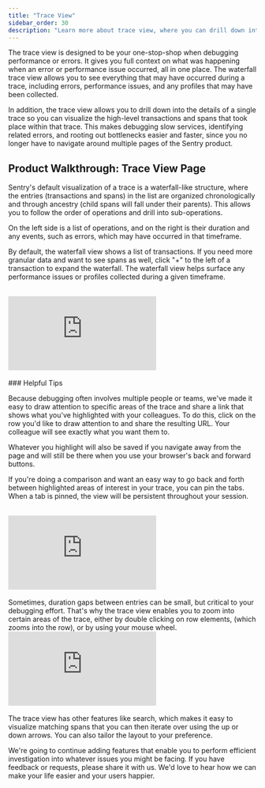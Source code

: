 ```yaml
---
title: "Trace View"
sidebar_order: 30
description: "Learn more about trace view, where you can drill down into the details of a single trace, allowing you to debug slow services, identify related errors, and find other bottlenecks."
---
```


The trace view is designed to be your one-stop-shop when debugging performance or errors. It gives you full context on what was happening when an error or performance issue occurred, all in one place. The waterfall trace view allows you to see everything that may have occurred during a trace, including errors, performance issues, and any profiles that may have been collected.

In addition, the trace view allows you to drill down into the details of a single trace so you can visualize the high-level transactions and spans that took place within that trace. This makes debugging slow services, identifying related errors, and rooting out bottlenecks easier and faster, since you no longer have to navigate around multiple pages of the Sentry product.

## Product Walkthrough: Trace View Page

Sentry's default visualization of a trace is a waterfall-like structure, where the entries (transactions and spans) in the list are organized chronologically and through ancestry (child spans will fall under their parents). This allows you to follow the order of operations and drill into sub-operations.

On the left side is a list of operations, and on the right is their duration and any events, such as errors, which may have occurred in that timeframe.

By default, the waterfall view shows a list of transactions. If you need more granular data and want to see spans as well, click "+" to the left of a transaction to expand the waterfall. The waterfall view helps surface any performance issues or profiles collected during a given timeframe.

<br />

<div
  style={{
    height: "0px",
    paddingBottom: "calc(66.66% + 41px)",
    position: "relative",
    width: "100%",
  }}
>
  <iframe
    src="https://demo.arcade.software/25H9paIDvBOQp5T3pFeW?embed&show_copy_link=true"
    title="Trace Details — Performance — sentry — Sentry"
    frameborder="0"
    loading="lazy"
    webkitallowfullscreen
    mozallowfullscreen
    allowfullscreen
    allow="clipboard-write"
    style={{
      colorScheme: "light",
      height: "100%",
      left: "0px",
      position: "absolute",
      top: "0px",
      width: "100%",
    }}
    title="Trace view -> Error"
  ></iframe>
</div>

<br />
### Helpful Tips

Because debugging often involves multiple people or teams, we've made it easy to draw attention to specific areas of the trace and share a link that shows what you've highlighted with your colleagues. To do this, click on the row you'd like to draw attention to and share the resulting URL. Your colleague will see exactly what you want them to.

Whatever you highlight will also be saved if you navigate away from the page and will still be there when you use your browser's back and forward buttons.

If you're doing a comparison and want an easy way to go back and forth between highlighted areas of interest in your trace, you can pin the tabs. When a tab is pinned, the view will be persistent throughout your session.

<br />
<div
  style={{
    height: "0px",
    paddingBottom: "calc(66.66% + 41px)",
    position: "relative",
    width: "100%",
  }}
>
  <iframe
    src="https://demo.arcade.software/yP3PFytK0ckfetjJTe52?embed&show_copy_link=true"
    title="Sentry"
    frameborder="0"
    loading="lazy"
    webkitallowfullscreen
    mozallowfullscreen
    allowfullscreen
    allow="clipboard-write"
    style={{
      colorScheme: "light",
      height: "100%",
      left: "0px",
      position: "absolute",
      top: "0px",
      width: "100%",
    }}
    title="Trace view - Tabbing"
  ></iframe>
</div>
<br />
Sometimes, duration gaps between entries can be small, but critical to your debugging
effort. That's why the trace view enables you to zoom into certain areas of the trace,
either by double clicking on row elements, (which zooms into the row), or by using
your mouse wheel.
<br />
<div
  style={{
    height: "0px",
    paddingBottom: "calc(66.66% + 41px)",
    position: "relative",
    width: "100%",
  }}
>
  <iframe
    src="https://demo.arcade.software/U8JbMjFJR1KRiP4G4j4E?embed&show_copy_link=true"
    title="Trace Details — Performance — sentry — Sentry"
    frameborder="0"
    loading="lazy"
    webkitallowfullscreen
    mozallowfullscreen
    allowfullscreen
    allow="clipboard-write"
    style={{
      colorScheme: "light",
      height: "100%",
      left: "0px",
      position: "absolute",
      top: "0px",
      width: "100%",
    }}
    title="Trace view - Zooming"
  ></iframe>
</div>
<br />
The trace view has other features like search, which makes it easy to visualize matching
spans that you can then iterate over using the up or down arrows. You can also tailor
the layout to your preference.

We're going to continue adding features that enable you to perform efficient investigation into whatever issues you might be facing. If you have feedback or requests, please share it with us. We'd love to hear how we can make your life easier and your users happier.
